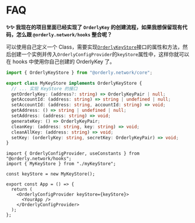 # FAQ

**✨✨ 我现在的项目里面已经实现了 `OrderlyKey` 的创建流程，如果我想保留现有代码，怎么跟 `@orderly.network/hooks` 整合呢？**

可以使用自己定义一个 Class，需要实现[`OrderlyKeyStore`](/)接口的属性和方法，然后创建一个实例并传入`OrderlyConfigProvider`的`keyStore`属性中，这样你就可以在 hooks 中使用你自己创建的 OrderlyKey 了。

```ts filename="myKeyStore.ts"
import { OrderlyKeyStore } from "@orderly.network/core";

export class MyKeyStore implements OrderlyKeyStore {
  // ... 实现 KeyStore 的接口
  getOrderlyKey: (address?: string) => OrderlyKeyPair | null;
  getAccountId: (address: string) => string | undefined | null;
  setAccountId: (address: string, accountId: string) => void;
  getAddress: () => string | undefined | null;
  setAddress: (address: string) => void;
  generateKey: () => OrderlyKeyPair;
  cleanKey: (address: string, key: string) => void;
  cleanAllKey: (address: string) => void;
  setKey: (orderlyKey: string, secretKey: OrderlyKeyPair) => void;
}
```

```tsx filename="app.tsx"
import { OrderlyConfigProvider, useConstants } from "@orderly.network/hooks";
import { MyKeyStore } from "./myKeyStore";

const keyStore = new MyKeyStore();

export const App = () => {
  return (
    <OrderlyConfigProvider keyStore={keyStore}>
      <YourApp />
    </OrderlyConfigProvider>
  );
};
```
